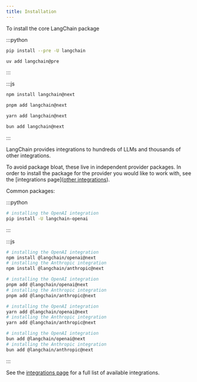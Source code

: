 ```yaml
---
title: Installation
---
```



<AlphaCallout />

To install the core LangChain package

:::python
<CodeGroup>
```bash pip
pip install --pre -U langchain
```

```bash uv
uv add langchain@pre
```
</CodeGroup>
:::

:::js
<CodeGroup>
```bash npm
npm install langchain@next
```

```bash pnpm
pnpm add langchain@next
```

```bash yarn
yarn add langchain@next
```

```bash bun
bun add langchain@next
```
</CodeGroup>
:::

LangChain provides integrations to hundreds of LLMs and thousands of other integrations.

To avoid package bloat, these live in independent provider packages. In order to
install the package for the provider you would like to work with, see the [integrations page]([other integrations](/oss/integrations/providers)).

Common packages:

:::python
```bash
# installing the OpenAI integration
pip install -U langchain-openai
```
:::

:::js
<CodeGroup>
```bash npm
# installing the OpenAI integration
npm install @langchain/openai@next
# installing the Anthropic integration
npm install @langchain/anthropic@next
```

```bash pnpm
# installing the OpenAI integration
pnpm add @langchain/openai@next
# installing the Anthropic integration
pnpm add @langchain/anthropic@next
```

```bash yarn
# installing the OpenAI integration
yarn add @langchain/openai@next
# installing the Anthropic integration
yarn add @langchain/anthropic@next
```

```bash bun
# installing the OpenAI integration
bun add @langchain/openai@next
# installing the Anthropic integration
bun add @langchain/anthropic@next
```
</CodeGroup>
:::

See the [integrations page](./integrations/providers) for a full list of available integrations.
